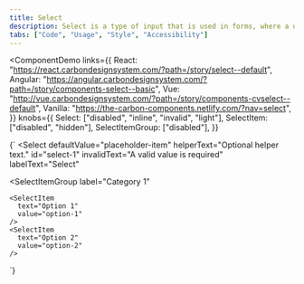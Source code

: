 ```yaml
---
title: Select
description: Select is a type of input that is used in forms, where a user is submitting data and chooses one option from a list.
tabs: ["Code", "Usage", "Style", "Accessibility"]
---
```


<ComponentDemo
  links={{
    React: "https://react.carbondesignsystem.com/?path=/story/select--default",
    Angular:
      "https://angular.carbondesignsystem.com/?path=/story/components-select--basic",
    Vue:
      "http://vue.carbondesignsystem.com/?path=/story/components-cvselect--default",
    Vanilla: "https://the-carbon-components.netlify.com/?nav=select",
  }}
  knobs={{
    Select: ["disabled", "inline", "invalid", "light"],
    SelectItem: ["disabled", "hidden"],
    SelectItemGroup: ["disabled"],
  }}
>
  {`
<Select
  defaultValue="placeholder-item"
  helperText="Optional helper text."
  id="select-1"
  invalidText="A valid value is required"
  labelText="Select"
>
  <SelectItem
    text="Choose an option"
    value="placeholder-item"
  />
  <SelectItemGroup
    label="Category 1"
  >
    <SelectItem
      text="Option 1"
      value="option-1"
    />
    <SelectItem
      text="Option 2"
      value="option-2"
    />
  </SelectItemGroup>
  <SelectItemGroup
    label="Category 2"
  >
    <SelectItem
      text="Option 3"
      value="option-3"
    />
    <SelectItem
      text="Option 4"
      value="option-4"
    />
  </SelectItemGroup>
</Select>
  `}
</ComponentDemo>
